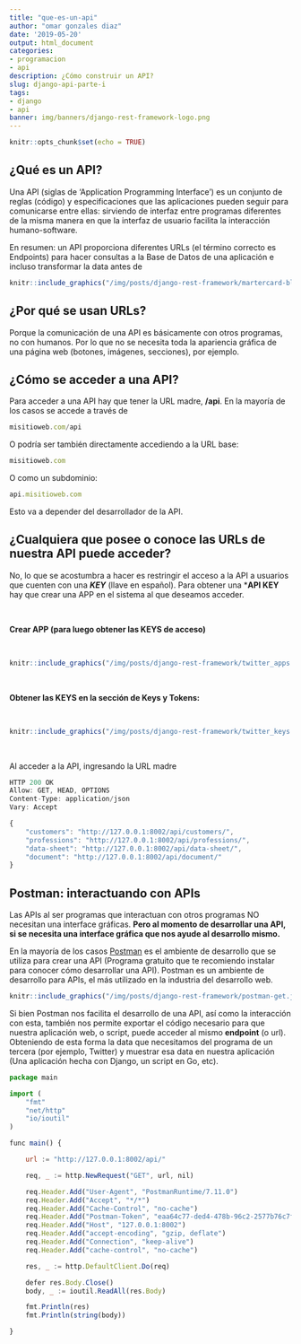 ```yaml
---
title: "que-es-un-api"
author: "omar gonzales diaz"
date: '2019-05-20'
output: html_document
categories:
- programacion
- api
description: ¿Cómo construir un API?
slug: django-api-parte-i
tags:
- django
- api
banner: img/banners/django-rest-framework-logo.png
---
```


```r
knitr::opts_chunk$set(echo = TRUE)
```

## ¿Qué es un API?

Una API (siglas de ‘Application Programming Interface’) es un conjunto de reglas (código) y especificaciones que las aplicaciones pueden seguir para comunicarse entre ellas: sirviendo de interfaz entre programas diferentes de la misma manera en que la interfaz de usuario facilita la interacción humano-software. 

En resumen: un API proporciona diferentes URLs (el término correcto es Endpoints) para hacer consultas a la Base de Datos de una aplicación e incluso transformar la data antes de 

```r
knitr::include_graphics("/img/posts/django-rest-framework/martercard-blockchain-api.jpg")
```

## ¿Por qué se usan URLs? 

Porque la comunicación de una API es básicamente con otros programas, no con humanos. Por lo que no se necesita toda la apariencia gráfica de una página web (botones, imágenes, secciones), por ejemplo.


## ¿Cómo se acceder a una API?


Para acceder a una API hay que tener la URL madre, **/api**. En la mayoría de los casos se accede a través de


```js
misitioweb.com/api
```

O podría ser también directamente accediendo a la URL base:

```js
misitioweb.com
```

O como un subdominio:

```js
api.misitioweb.com
```

Esto va a depender del desarrollador de la API.


## ¿Cualquiera que posee o conoce las URLs de nuestra API puede acceder?

No, lo que se acostumbra a hacer es restringir el acceso a la API a usuarios que cuenten con una ***KEY*** (llave en español). Para obtener una ***API KEY** hay que crear una APP en el sistema al que deseamos acceder.

<br>

**Crear APP (para luego obtener las KEYS de acceso)**

<br>

```r
knitr::include_graphics("/img/posts/django-rest-framework/twitter_apps.jpg")
```

<br>

**Obtener las KEYS en la sección de Keys y Tokens:**

<br>

```r
knitr::include_graphics("/img/posts/django-rest-framework/twitter_keys.jpg")
```

<br>

Al acceder a la API, ingresando la URL madre 

```js

HTTP 200 OK
Allow: GET, HEAD, OPTIONS
Content-Type: application/json
Vary: Accept

{
    "customers": "http://127.0.0.1:8002/api/customers/",
    "professions": "http://127.0.0.1:8002/api/professions/",
    "data-sheet": "http://127.0.0.1:8002/api/data-sheet/",
    "document": "http://127.0.0.1:8002/api/document/"
}


```


## Postman: interactuando con APIs


Las APIs al ser programas que interactuan con otros programas NO necesitan una interface gráficas. **Pero al momento de desarrollar una API, si se necesita una interface gráfica que nos ayude al desarrollo mismo.** 

En la mayoría de los casos [Postman](https://www.getpostman.com/) es el ambiente de desarrollo que se utiliza para crear una API (Programa gratuito que te recomiendo instalar para conocer cómo desarrollar una API). Postman es un ambiente de desarrollo para APIs, el más utilizado en la industria del desarrollo web.



```r
knitr::include_graphics("/img/posts/django-rest-framework/postman-get.jpg")
```


Si bien Postman nos facilita el desarrollo de una API, así como la interacción con esta, también nos permite exportar el código necesario para que nuestra aplicación web, o script, puede acceder al mismo **endpoint** (o url). Obteniendo de esta forma la data que necesitamos del programa de un tercera (por ejemplo, Twitter) y muestrar esa data en nuestra aplicación (Una aplicación hecha con Django, un script en Go, etc).




```js

package main

import (
	"fmt"
	"net/http"
	"io/ioutil"
)

func main() {

	url := "http://127.0.0.1:8002/api/"

	req, _ := http.NewRequest("GET", url, nil)

	req.Header.Add("User-Agent", "PostmanRuntime/7.11.0")
	req.Header.Add("Accept", "*/*")
	req.Header.Add("Cache-Control", "no-cache")
	req.Header.Add("Postman-Token", "eaa64c77-ded4-478b-96c2-2577b76c7fc0,a1cdd474-af75-4446-b95b-e1175450eff7")
	req.Header.Add("Host", "127.0.0.1:8002")
	req.Header.Add("accept-encoding", "gzip, deflate")
	req.Header.Add("Connection", "keep-alive")
	req.Header.Add("cache-control", "no-cache")

	res, _ := http.DefaultClient.Do(req)

	defer res.Body.Close()
	body, _ := ioutil.ReadAll(res.Body)

	fmt.Println(res)
	fmt.Println(string(body))

}

```

